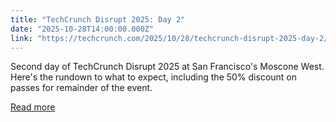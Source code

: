 ```yaml
---
title: "TechCrunch Disrupt 2025: Day 2"
date: "2025-10-28T14:00:00.000Z"
link: "https://techcrunch.com/2025/10/28/techcrunch-disrupt-2025-day-2/"
---
```


Second day of TechCrunch Disrupt 2025 at San Francisco's Moscone West. Here's the rundown to what to expect, including the 50% discount on passes for remainder of the event.

[Read more](https://techcrunch.com/2025/10/28/techcrunch-disrupt-2025-day-2/)
